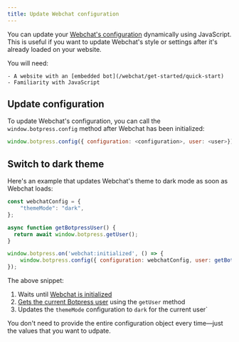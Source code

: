 ```yaml
---
title: Update Webchat configuration
---
```


You can update your [Webchat's configuration](/webchat/get-started/configure-your-webchat) dynamically using JavaScript. This is useful if you want to update Webchat's style or settings after it's already loaded on your website.

<Info>
    You will need:

    - A website with an [embedded bot](/webchat/get-started/quick-start)
    - Familiarity with JavaScript
</Info>

## Update configuration

To update Webchat's configuration, you can call the `window.botpress.config` method after Webchat has been initialized:

```js
window.botpress.config({ configuration: <configuration>, user: <user>});
```

## Switch to dark theme

Here's an example that updates Webchat's theme to dark mode as soon as Webchat loads:

```js
const webchatConfig = {
    "themeMode": "dark",
};

async function getBotpressUser() {
  return await window.botpress.getUser();
}

window.botpress.on('webchat:initialized', () => {
    window.botpress.config({ configuration: webchatConfig, user: getBotpressUser() });
});
```

The above snippet:

1. Waits until [Webchat is initialized](/webchat/interact/listen-to-events#webchat-is-initalized)
2. [Gets the current Botpress user](/webchat/interact/send-user-data#on-your-website) using the `getUser` method
3. Updates the `themeMode` configuration to `dark` for the current user`

<Tip>
  You don't need to provide the entire configuration object every time—just the values that you want to udpate.
</Tip>
